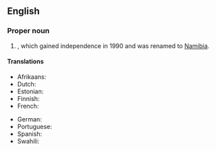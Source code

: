 {{also|South-West Africa}}
==English==
{{wikipedia}}

===Proper noun===
{{en-proper noun|head=[[south|South]] [[west|West]] [[Africa]]}}

# {{lb|en|historical}} {{place|en|former province|c/South Africa}}, which gained independence in 1990 and was renamed to [[Namibia]].

====Translations====
{{trans-top|former province of South Africa}}
* Afrikaans: {{t+|af|Suidwes-Afrika}}
* Dutch: {{t|nl|Zuidwest-Afrika|n}}
* Estonian: {{t|et|Edela-Aafrika}}
* Finnish: {{t|fi|Lounais-Afrikka}}
* French: {{t|fr|Sud-Ouest africain|m}}
{{trans-mid}}
* German: {{t+|de|Südwestafrika|n}}
* Portuguese: {{t|pt|Sudoeste Africano|m}}
* Spanish: {{t|es|África del Sudoeste|f}}
* Swahili: {{t|sw|Afrika ya Kusini Magharibi}}
{{trans-bottom}}